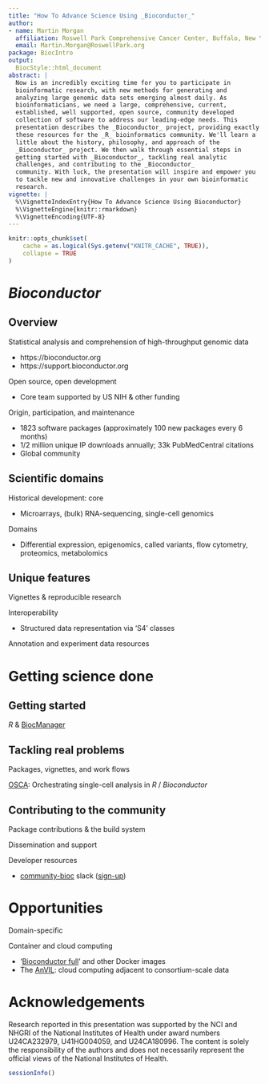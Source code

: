 ```yaml
---
title: "How To Advance Science Using _Bioconductor_"
author:
- name: Martin Morgan
  affiliation: Roswell Park Comprehensive Cancer Center, Buffalo, New York
  email: Martin.Morgan@RoswellPark.org
package: BiocIntro
output:
  BiocStyle::html_document
abstract: |
  Now is an incredibly exciting time for you to participate in
  bioinformatic research, with new methods for generating and
  analyzing large genomic data sets emerging almost daily. As
  bioinformaticians, we need a large, comprehensive, current,
  established, well supported, open source, community developed
  collection of software to address our leading-edge needs. This
  presentation describes the _Bioconductor_ project, providing exactly
  these resources for the _R_ bioinformatics community. We'll learn a
  little about the history, philosophy, and approach of the
  _Bioconductor_ project. We then walk through essential steps in
  getting started with _Bioconductor_, tackling real analytic
  challenges, and contributing to the _Bioconductor_
  community. With luck, the presentation will inspire and empower you
  to tackle new and innovative challenges in your own bioinformatic
  research.
vignette: |
  %\VignetteIndexEntry{How To Advance Science Using Bioconductor}
  %\VignetteEngine{knitr::rmarkdown}
  %\VignetteEncoding{UTF-8}
---
```


```r
knitr::opts_chunk$set(
    cache = as.logical(Sys.getenv("KNITR_CACHE", TRUE)),
    collapse = TRUE
)
```

# _Bioconductor_

## Overview

Statistical analysis and comprehension of high-throughput genomic data

- https://bioconductor.org
- https://support.bioconductor.org

Open source, open development

- Core team supported by US NIH & other funding

Origin, participation, and maintenance

- 1823 software packages (approximately 100 new packages every 6 months)
- 1/2 million unique IP downloads annually; 33k PubMedCentral citations
- Global community

## Scientific domains

Historical development: core

- Microarrays, (bulk) RNA-sequencing, single-cell genomics

Domains

- Differential expression, epigenomics, called variants, flow
  cytometry, proteomics, metabolomics
  
## Unique features

Vignettes & reproducible research

Interoperability

- Structured data representation via 'S4' classes

Annotation and experiment data resources

# Getting science done

## Getting started

_R_ & [BiocManager][]

## Tackling real problems

Packages, vignettes, and work flows

[OSCA][]: Orchestrating single-cell analysis in _R_ / _Bioconductor_

## Contributing to the community

Package contributions & the build system

Dissemination and support

Developer resources

- [community-bioc][] slack ([sign-up][])

# Opportunities

Domain-specific

Container and cloud computing

- '[Bioconductor full][]' and other Docker images
- The [AnVIL][]: cloud computing adjacent to consortium-scale data

# Acknowledgements

Research reported in this presentation was supported by the NCI and
NHGRI of the National Institutes of Health under award numbers
U24CA232979, U41HG004059, and U24CA180996.  The content is solely the
responsibility of the authors and does not necessarily represent the
official views of the National Institutes of Health.

```r
sessionInfo()
```

[BiocManager]: https://cran.r-project.org/package=BiocManager
[OSCA]: https://osca.bioconductor.org
[community-bioc]: https://community-bioc.slack.com
[sign-up]: https://bioc-community.herokuapp.com/
[AnVIL]: https://anvil.terra.org
[Bioconductor full]: https://github.com/Bioconductor/bioconductor_full
